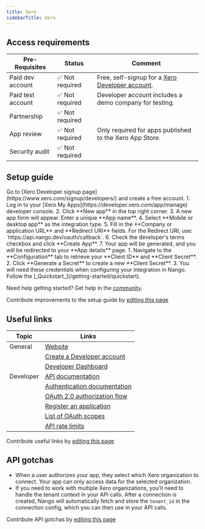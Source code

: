 ```yaml
---
title: Xero
sidebarTitle: Xero
---
```



<Overview />
<PreBuiltTooling />
<PreBuiltUseCases />

## Access requirements
 Pre-Requisites | Status | Comment|
| - | - | - |
| Paid dev account | ✅ Not required | Free, self-signup for a [Xero Developer account](https://www.xero.com/signup/developers/). |
| Paid test account | ✅ Not required | Developer account includes a demo company for testing. |
| Partnership | ✅ Not required | |
| App review | ✅ Not required | Only required for apps published to the Xero App Store. |
| Security audit | ✅ Not required | |


## Setup guide

<Steps>
  <Step title="Create a Xero Developer account">
    Go to [Xero Developer signup page](https://www.xero.com/signup/developers/) and create a free account.
  </Step>
  <Step title="Create a new app">
    1. Log in to your [Xero My Apps](https://developer.xero.com/app/manage) developer console.
    2. Click **New app** in the top right corner.
    3. A new app form will appear. Enter a unique **App name**.
    4. Select **Mobile or desktop app** as the integration type.
    5. Fill in the **Company or application URL** and **Redirect URI** fields. For the Redirect URI, use: `https://api.nango.dev/oauth/callback`.
    6. Check the developer's terms checkbox and click **Create App**.
    7. Your app will be generated, and you will be redirected to your **App details** page.
  </Step>
  <Step title="Obtain API credentials">
    1. Navigate to the **Configuration** tab to retrieve your **Client ID** and **Client Secret**.
    2. Click **Generate a Secret** to create a new **Client Secret**.
    3. You will need these credentials when configuring your integration in Nango.
  </Step>
  <Step title="Next">
    Follow the [_Quickstart_](/getting-started/quickstart).
  </Step>
</Steps>

<Tip>Need help getting started? Get help in the [community](https://nango.dev/slack).</Tip>

<Note>Contribute improvements to the setup guide by [editing this page](https://github.com/nangohq/nango/tree/master/docs-v2/integrations/all/xero.mdx)</Note>


## Useful links


| Topic | Links | 
| - | - | 
| General | [Website](https://www.xero.com/) |
| | [Create a Developer account](https://www.xero.com/signup/developers/) |
| | [Developer Dashboard](https://developer.xero.com/app/manage) |
| Developer | [API documentation](https://developer.xero.com/documentation/getting-started-guide) |
| | [Authentication documentation](https://developer.xero.com/documentation/guides/oauth2/overview) |
| | [OAuth 2.0 authorization flow](https://developer.xero.com/documentation/guides/oauth2/auth-flow) |
| | [Register an application](https://developer.xero.com/app/manage) |
| | [List of OAuth scopes](https://developer.xero.com/documentation/guides/oauth2/scopes) |
| | [API rate limits](https://developer.xero.com/documentation/best-practices/integration-health/rate-limits/) |

<Note>Contribute useful links by [editing this page](https://github.com/nangohq/nango/tree/master/docs-v2/integrations/all/xero.mdx)</Note>

## API gotchas

- When a user authorizes your app, they select which Xero organization to connect. Your app can only access data for the selected organization.
- If you need to work with multiple Xero organizations, you'll need to handle the tenant context in your API calls. After a connection is created, Nango will automatically fetch and store the `tenant_id` in the connection config, which you can then use in your API calls.

<Note>Contribute API gotchas by [editing this page](https://github.com/nangohq/nango/tree/master/docs-v2/integrations/all/xero.mdx)</Note>
